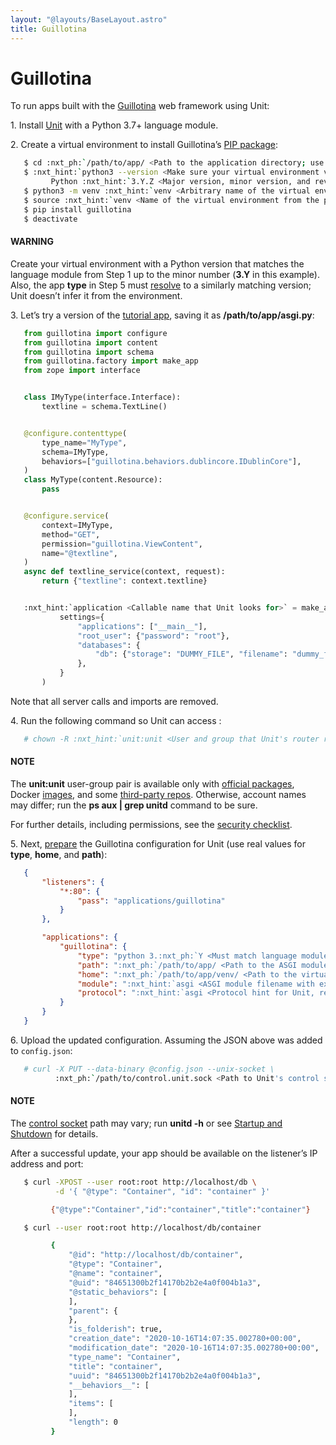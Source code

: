 ```yaml
---
layout: "@layouts/BaseLayout.astro"
title: Guillotina
---
```

# Guillotina

To run apps built with the [Guillotina](https://guillotina.readthedocs.io/en/latest/) web framework using Unit:

1\. Install [Unit](../installation.md#installation-precomp-pkgs) with a Python 3.7+ language module.

2\. Create a virtual environment to install Guillotina’s [PIP package](https://guillotina.readthedocs.io/en/latest/training/installation.html):
   
```bash
   $ cd :nxt_ph:`/path/to/app/ <Path to the application directory; use a real path in your configuration>`
   $ :nxt_hint:`python3 --version <Make sure your virtual environment version matches the module version>`
         Python :nxt_hint:`3.Y.Z <Major version, minor version, and revision number>`
   $ python3 -m venv :nxt_hint:`venv <Arbitrary name of the virtual environment>`
   $ source :nxt_hint:`venv <Name of the virtual environment from the previous command>`/bin/activate
   $ pip install guillotina
   $ deactivate
```

   #### WARNING
   Create your virtual environment with a Python version that matches the
   language module from Step 1 up to the minor number (**3.Y** in this
   example).  Also, the app **type** in Step 5 must [resolve](../configuration.md#configuration-apps-common) to a similarly matching version; Unit doesn’t
   infer it from the environment.

3\. Let’s try a version of the [tutorial app](https://guillotina.readthedocs.io/en/latest/#build-a-guillotina-app),
   saving it as **/path/to/app/asgi.py**:
   
```python
   from guillotina import configure
   from guillotina import content
   from guillotina import schema
   from guillotina.factory import make_app
   from zope import interface


   class IMyType(interface.Interface):
       textline = schema.TextLine()


   @configure.contenttype(
       type_name="MyType",
       schema=IMyType,
       behaviors=["guillotina.behaviors.dublincore.IDublinCore"],
   )
   class MyType(content.Resource):
       pass


   @configure.service(
       context=IMyType,
       method="GET",
       permission="guillotina.ViewContent",
       name="@textline",
   )
   async def textline_service(context, request):
       return {"textline": context.textline}


   :nxt_hint:`application <Callable name that Unit looks for>` = make_app(
           settings={
               "applications": ["__main__"],
               "root_user": {"password": "root"},
               "databases": {
                   "db": {"storage": "DUMMY_FILE", "filename": "dummy_file.db",}
               },
           }
       )
```

   Note that all server calls and imports are removed.

4\. Run the following command so Unit can access :
   
```bash
   # chown -R :nxt_hint:`unit:unit <User and group that Unit's router runs as by default>` :nxt_ph:`/path/to/app/ <Path to the application files such as /data/www/app/; use a real path in your commands>`
```

   #### NOTE
   The **unit:unit** user-group pair is available only with [official
   packages](../installation.md#installation-precomp-pkgs), Docker [images](../installation.md#installation-docker), and some [third-party repos](../installation.md#installation-community-repos).  Otherwise, account names may differ; run
   the **ps aux | grep unitd** command to be sure.

   For further details, including permissions, see the [security checklist](security.md#security-apps).

5\. Next, [prepare](../configuration.md#configuration-python) the Guillotina configuration for
   Unit (use real values for **type**, **home**, and **path**):
   
```json
   {
       "listeners": {
           "*:80": {
               "pass": "applications/guillotina"
           }
       },

       "applications": {
           "guillotina": {
               "type": "python 3.:nxt_ph:`Y <Must match language module version and virtual environment version>`",
               "path": ":nxt_ph:`/path/to/app/ <Path to the ASGI module>`",
               "home": ":nxt_ph:`/path/to/app/venv/ <Path to the virtual environment, if any>`",
               "module": ":nxt_hint:`asgi <ASGI module filename with extension omitted>`",
               "protocol": ":nxt_hint:`asgi <Protocol hint for Unit, required to run Guillotina apps>`"
           }
       }
   }
```

6\. Upload the updated configuration.  Assuming the JSON above was added to
   `config.json`:
   
```bash
   # curl -X PUT --data-binary @config.json --unix-socket \
          :nxt_ph:`/path/to/control.unit.sock <Path to Unit's control socket in your installation>` :nxt_hint:`http://localhost/config/ <Path to the config section in Unit's control API>`
```

   #### NOTE
   The [control socket](../controlapi.md#configuration-socket) path may vary; run
   **unitd -h** or see [Startup and Shutdown](source.md#source-startup) for details.

   After a successful update, your app should be available on the listener’s IP
   address and port:
   
```bash
   $ curl -XPOST --user root:root http://localhost/db \
          -d '{ "@type": "Container", "id": "container" }'

         {"@type":"Container","id":"container","title":"container"}

   $ curl --user root:root http://localhost/db/container

         {
             "@id": "http://localhost/db/container",
             "@type": "Container",
             "@name": "container",
             "@uid": "84651300b2f14170b2b2e4a0f004b1a3",
             "@static_behaviors": [
             ],
             "parent": {
             },
             "is_folderish": true,
             "creation_date": "2020-10-16T14:07:35.002780+00:00",
             "modification_date": "2020-10-16T14:07:35.002780+00:00",
             "type_name": "Container",
             "title": "container",
             "uuid": "84651300b2f14170b2b2e4a0f004b1a3",
             "__behaviors__": [
             ],
             "items": [
             ],
             "length": 0
         }
```
